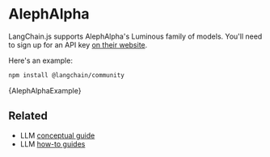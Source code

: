 # AlephAlpha

LangChain.js supports AlephAlpha's Luminous family of models. You'll need to sign up for an API key [on their website](https://www.aleph-alpha.com/).

Here's an example:


<IntegrationInstallTooltip></IntegrationInstallTooltip>

```bash npm2yarn
npm install @langchain/community
```


<CodeBlock language="typescript">{AlephAlphaExample}</CodeBlock>


## Related

- LLM [conceptual guide](/docs/concepts/#llms)
- LLM [how-to guides](/docs/how_to/#llms)
